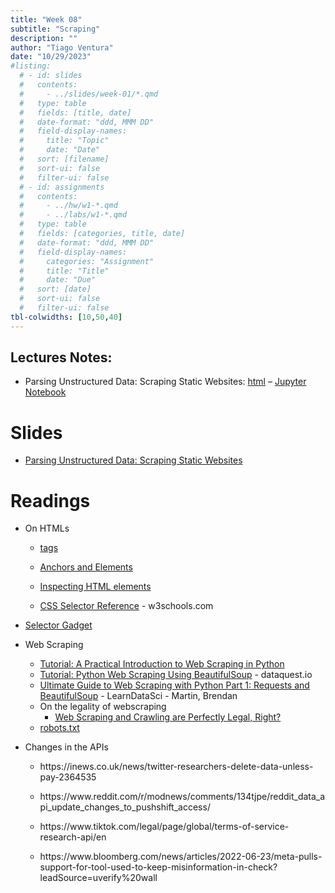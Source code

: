 ```yaml
---
title: "Week 08"
subtitle: "Scraping"
description: ""
author: "Tiago Ventura"
date: "10/29/2023"
#listing:
  # - id: slides
  #   contents:
  #     - ../slides/week-01/*.qmd
  #   type: table
  #   fields: [title, date]
  #   date-format: "ddd, MMM DD"
  #   field-display-names:
  #     title: "Topic"
  #     date: "Date"
  #   sort: [filename]
  #   sort-ui: false
  #   filter-ui: false
  # - id: assignments
  #   contents:
  #     - ../hw/w1-*.qmd
  #     - ../labs/w1-*.qmd
  #   type: table
  #   fields: [categories, title, date]
  #   date-format: "ddd, MMM DD"
  #   field-display-names:
  #     categories: "Assignment"
  #     title: "Title"
  #     date: "Due"
  #   sort: [date]
  #   sort-ui: false
  #   filter-ui: false
tbl-colwidths: [10,50,40]
---
```


## Lectures Notes:

-   Parsing Unstructured Data: Scraping Static Websites: [html](/lecture_notes/week-08/_week-07_scraping_static.html) -- <a href="/lecture_notes/week-08/_week-07_scraping_static.ipynb" download> Jupyter Notebook </a>

# Slides

-   [Parsing Unstructured Data: Scraping Static Websites](/slides/week-8.html)

# Readings

-   On HTMLs

    -   [tags](https://betterprogramming.pub/understanding-html-basics-for-web-scraping-ae351ee0b3f9)

    -   [Anchors and Elements](https://www.semrush.com/blog/html-anchor/)

    -   [Inspecting HTML elements](https://storage.googleapis.com/lds-media/documents/css_selector_vs_xpath.mp4)

    -   [CSS Selector Reference](https://www.w3schools.com/cssref/css_selectors.asp) - w3schools.com

-   [Selector Gadget](https://selectorgadget.com/)

-   Web Scraping

    -   [Tutorial: A Practical Introduction to Web Scraping in Python](https://realpython.com/python-web-scraping-practical-introduction/)
    -   [Tutorial: Python Web Scraping Using BeautifulSoup](https://www.dataquest.io/blog/web-scraping-tutorial-python/) - dataquest.io
    -   [Ultimate Guide to Web Scraping with Python Part 1: Requests and BeautifulSoup](https://www.learndatasci.com/tutorials/ultimate-guide-web-scraping-w-python-requests-and-beautifulsoup/) - LearnDataSci - Martin, Brendan
    -   On the legality of webscraping
        -   [Web Scraping and Crawling are Perfectly Legal, Right?](https://benbernardblog.com/web-scraping-and-crawling-are-perfectly-legal-right/)
    -   [robots.txt](http://www.robotstxt.org/robotstxt.html)

-   Changes in the APIs

    -   https://inews.co.uk/news/twitter-researchers-delete-data-unless-pay-2364535

    -   https://www.reddit.com/r/modnews/comments/134tjpe/reddit_data_api_update_changes_to_pushshift_access/

    -   https://www.tiktok.com/legal/page/global/terms-of-service-research-api/en

    -   https://www.bloomberg.com/news/articles/2022-06-23/meta-pulls-support-for-tool-used-to-keep-misinformation-in-check?leadSource=uverify%20wall

<!-- https://www.varonis.com/blog/what-is-oauth -->

<!-- https://dl.acm.org/doi/pdf/10.1145/3290605.3300683 -->

<!-- https://dl.acm.org/doi/pdf/10.1145/3290605.3300683 -->

<!-- https://arxiv.org/abs/2203.10666 -->
